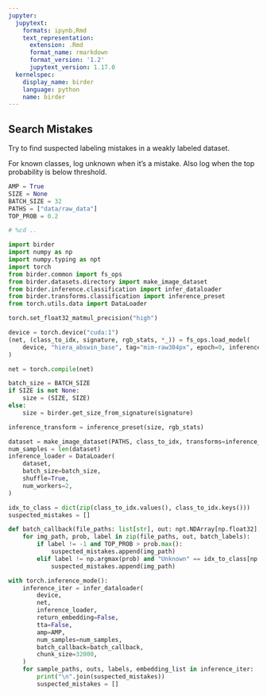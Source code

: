 ```yaml
---
jupyter:
  jupytext:
    formats: ipynb,Rmd
    text_representation:
      extension: .Rmd
      format_name: rmarkdown
      format_version: '1.2'
      jupytext_version: 1.17.0
  kernelspec:
    display_name: birder
    language: python
    name: birder
---
```


## Search Mistakes

Try to find suspected labeling mistakes in a weakly labeled dataset.

For known classes, log unknown when it's a mistake. Also log when the top probability is below threshold.

```python
AMP = True
SIZE = None
BATCH_SIZE = 32
PATHS = ["data/raw_data"]
TOP_PROB = 0.2
```

```python
# %cd ..
```

```python
import birder
import numpy as np
import numpy.typing as npt
import torch
from birder.common import fs_ops
from birder.datasets.directory import make_image_dataset
from birder.inference.classification import infer_dataloader
from birder.transforms.classification import inference_preset
from torch.utils.data import DataLoader
```

```python
torch.set_float32_matmul_precision("high")
```

```python
device = torch.device("cuda:1")
(net, (class_to_idx, signature, rgb_stats, *_)) = fs_ops.load_model(
    device, "hiera_abswin_base", tag="mim-raw384px", epoch=0, inference=True
)
```

```python
net = torch.compile(net)
```

```python
batch_size = BATCH_SIZE
if SIZE is not None:
    size = (SIZE, SIZE)
else:
    size = birder.get_size_from_signature(signature)

inference_transform = inference_preset(size, rgb_stats)
```

```python
dataset = make_image_dataset(PATHS, class_to_idx, transforms=inference_transform)
num_samples = len(dataset)
inference_loader = DataLoader(
    dataset,
    batch_size=batch_size,
    shuffle=True,
    num_workers=2,
)
```

```python
idx_to_class = dict(zip(class_to_idx.values(), class_to_idx.keys()))
suspected_mistakes = []

def batch_callback(file_paths: list[str], out: npt.NDArray[np.float32], batch_labels: list[int]) -> None:
    for img_path, prob, label in zip(file_paths, out, batch_labels):
        if label != -1 and TOP_PROB > prob.max():
            suspected_mistakes.append(img_path)
        elif label != np.argmax(prob) and "Unknown" == idx_to_class[np.argmax(prob)]:
            suspected_mistakes.append(img_path)
```

```python
with torch.inference_mode():
    inference_iter = infer_dataloader(
        device,
        net,
        inference_loader,
        return_embedding=False,
        tta=False,
        amp=AMP,
        num_samples=num_samples,
        batch_callback=batch_callback,
        chunk_size=32000,
    )
    for sample_paths, outs, labels, embedding_list in inference_iter:
        print("\n".join(suspected_mistakes))
        suspected_mistakes = []
```
